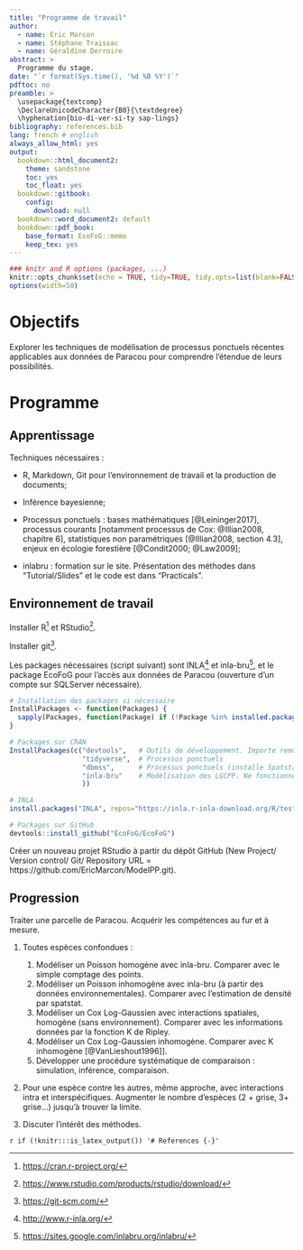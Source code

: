```yaml
---
title: "Programme de travail"
author:
  - name: Eric Marcon
  - name: Stéphane Traissac
  - name: Géraldine Derroire
abstract: >
  Programme du stage.
date: "`r format(Sys.time(), '%d %B %Y')`"
pdftoc: no
preamble: >
  \usepackage{textcomp}
  \DeclareUnicodeCharacter{B0}{\textdegree}
  \hyphenation{bio-di-ver-si-ty sap-lings}
bibliography: references.bib
lang: french # english
always_allow_html: yes
output:
  bookdown::html_document2:
    theme: sandstone
    toc: yes
    toc_float: yes
  bookdown::gitbook:
    config:
      download: null
  bookdown::word_document2: default
  bookdown::pdf_book:
    base_format: EcoFoG::memo
    keep_tex: yes
---
```


```r
### knitr and R options (packages, ...)
knitr::opts_chunk$set(echo = TRUE, tidy=TRUE, tidy.opts=list(blank=FALSE, width.cutoff=50), out.width='.8\\maxwidth', fig.align='center')
options(width=50)

```


# Objectifs

Explorer les techniques de modélisation de processus ponctuels récentes applicables aux données de Paracou pour comprendre l'étendue de leurs possibilités.

# Programme

## Apprentissage

Techniques nécessaires :

- R, Markdown, Git pour l'environnement de travail et la production de documents;

- Inférence bayesienne;

- Processus ponctuels : bases mathématiques [@Leininger2017], processus courants [notamment processus de Cox: @Illian2008, chapitre 6], statistiques non paramétriques [@Illian2008, section 4.3], enjeux en écologie forestière [@Condit2000; @Law2009];

- inlabru : formation sur le site. Présentation des méthodes dans "Tutorial/Slides" et le code est dans "Practicals".


## Environnement de travail

Installer R[^1] et RStudio[^2].

[^1]: <https://cran.r-project.org/>
[^2]: <https://www.rstudio.com/products/rstudio/download/>

Installer git[^3].

[^3]: <https://git-scm.com/>

Les packages nécessaires (script suivant) sont INLA[^4] et inla-bru[^5], et le package EcoFoG pour l'accès aux données de Paracou (ouverture d'un compte sur SQLServer nécessaire).

[^4]: <http://www.r-inla.org/>
[^5]: <https://sites.google.com/inlabru.org/inlabru/>

```r
# Installation des packages si nécessaire
InstallPackages <- function(Packages) {
  sapply(Packages, function(Package) if (!Package %in% installed.packages()[, 1]) {install.packages(Package)})
}

# Packages sur CRAN
InstallPackages(c("devtools",   # Outils de développement. Importe remotes, etc.
                  "tidyverse",  # Processus ponctuels
                  "dbmss",      # Processus ponctuels (installe Spatstat, ...)
                  "inla-bru"    # Modélisation des LGCPP. Ne fonctionne pas sans INLA
                  ))

# INLA
install.packages("INLA", repos="https://inla.r-inla-download.org/R/testing")

# Packages sur GitHub
devtools::install_github("EcoFoG/EcoFoG")
```

Créer un nouveau projet RStudio à partir du dépôt GitHub (New Project/ Version control/ Git/ Repository URL = https://github.com/EricMarcon/ModelPP.git).



## Progression

Traiter une parcelle de Paracou. Acquérir les compétences au fur et à mesure.

1. Toutes espèces confondues :

    1. Modéliser un Poisson homogène avec inla-bru. Comparer avec le simple comptage des points.
    2. Modéliser un Poisson inhomogène avec inla-bru (à partir des données environnementales). Comparer avec l'estimation de densité par spatstat.
    3. Modéliser un Cox Log-Gaussien avec interactions spatiales, homogène (sans environnement). Comparer avec les informations données par la fonction K de Ripley.
    4. Modéliser un Cox Log-Gaussien inhomogène. Comparer avec K inhomogène [@VanLieshout1996]].
    5. Développer une procédure systématique de comparaison : simulation, inférence, comparaison.
    
2. Pour une espèce contre les autres, même approche, avec interactions intra et interspécifiques. Augmenter le nombre d'espèces (2 + grise, 3+ grise...) jusqu'à trouver la limite.
    
3. Discuter l'intérêt des méthodes.


`r if (!knitr:::is_latex_output()) '# References {-}'`
